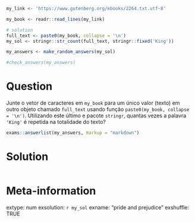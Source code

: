 ```r
my_link <- 'https://www.gutenberg.org/ebooks/2264.txt.utf-8'

my_book <- readr::read_lines(my_link)

# solution
full_text <- paste0(my_book, collapse = '\n')
my_sol <- stringr::str_count(full_text, stringr::fixed('King'))
```

```r
my_answers <- make_random_answers(my_sol)

#check_answers(my_answers)
```


Question
========

Junte o vetor de caracteres em `my_book` para um único valor (texto) em outro objeto chamado `full_text` usando função `paste0(my_book, collapse = '\n')`. Utilizando este último e pacote `stringr`, quantas vezes a palavra `'King'` é repetida na totalidade do texto?

```r
exams::answerlist(my_answers, markup = "markdown")
```

Solution
================


```r
```


Meta-information
================
extype: num
exsolution: `r my_sol`
exname: "pride and prejudice"
exshuffle: TRUE

